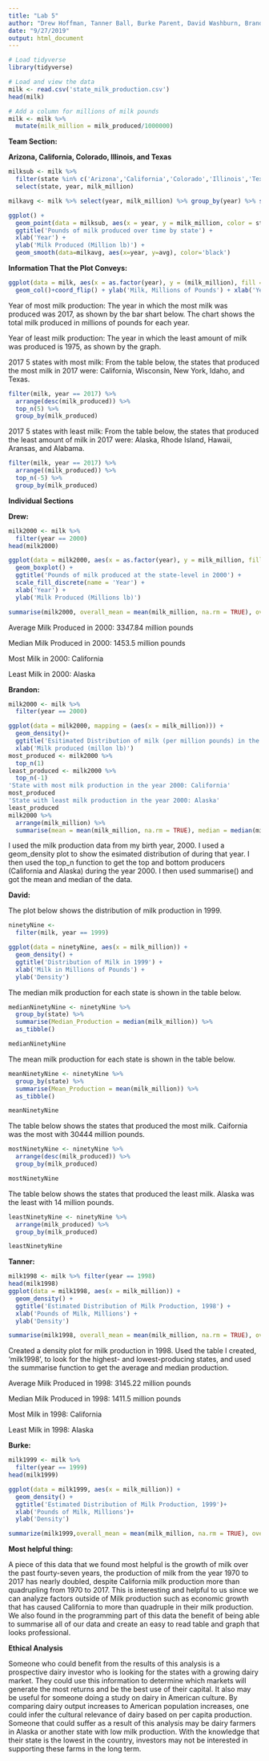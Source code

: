 ---
title: "Lab 5"
author: "Drew Hoffman, Tanner Ball, Burke Parent, David Washburn, Brandon Nelsen"
date: "9/27/2019"
output: html_document
---

```{r inlcude = FALSE}
# Load tidyverse
library(tidyverse)

# Load and view the data
milk <- read.csv('state_milk_production.csv')
head(milk)

# Add a column for millions of milk pounds
milk <- milk %>%
  mutate(milk_million = milk_produced/1000000)
```

**Team Section:**

**Arizona, California, Colorado, Illinois, and Texas**

```{r, echo=FALSE}
milksub <- milk %>%
  filter(state %in% c('Arizona','California','Colorado','Illinois','Texas')) %>%
  select(state, year, milk_million)

milkavg <- milk %>% select(year, milk_million) %>% group_by(year) %>% summarise(avg = sum(milk_million)/50)

ggplot() +
  geom_point(data = milksub, aes(x = year, y = milk_million, color = state)) + 
  ggtitle('Pounds of milk produced over time by state') +
  xlab('Year') +
  ylab('Milk Produced (Million lb)') +
  geom_smooth(data=milkavg, aes(x=year, y=avg), color='black')
```

**Information That the Plot Conveys:**

```{r, echo = FALSE}
ggplot(data = milk, aes(x = as.factor(year), y = (milk_million), fill = as.factor(year), width = .25)) +
  geom_col()+coord_flip() + ylab('Milk, Millions of Pounds') + xlab('Year') + labs(fill = 'Year by Color')
```


Year of most milk production: The year in which the most milk was produced was 2017, as shown by the bar shart below. The chart shows the total milk produced in millions of pounds for each year.

Year of least milk production: The year in which the least amount of milk was produced is 1975, as shown by the graph.

2017 5 states with most milk: From the table below, the states that produced the most milk in 2017 were: California, Wisconsin, New York, Idaho, and Texas.
```{r}
filter(milk, year == 2017) %>%
  arrange(desc(milk_produced)) %>%
  top_n(5) %>%
  group_by(milk_produced)
```


2017 5 states with least milk: From the table below, the states that produced the least amount of milk in 2017 were: Alaska, Rhode Island, Hawaii, Aransas, and Alabama.
```{r}
filter(milk, year == 2017) %>%
  arrange((milk_produced)) %>%
  top_n(-5) %>%
  group_by(milk_produced)
```

**Individual Sections**

**Drew:**

```{r, echo=FALSE}
milk2000 <- milk %>%
  filter(year == 2000)
head(milk2000)

ggplot(data = milk2000, aes(x = as.factor(year), y = milk_million, fill = as.factor(year))) +
  geom_boxplot() +
  ggtitle('Pounds of milk produced at the state-level in 2000') + 
  scale_fill_discrete(name = 'Year') + 
  xlab('Year') +
  ylab('Milk Produced (Millions lb)')

summarise(milk2000, overall_mean = mean(milk_million, na.rm = TRUE), overall_median = median(milk_million, na.rm = TRUE))

```

Average Milk Produced in 2000: 3347.84 million pounds

Median Milk Produced in 2000: 1453.5 million pounds

Most Milk in 2000: California

Least Milk in 2000: Alaska

**Brandon:**

```{r, echo=FALSE}
milk2000 <- milk %>%
  filter(year == 2000)

ggplot(data = milk2000, mapping = (aes(x = milk_million))) +
  geom_density()+
  ggtitle('Esitimated Distribution of milk (per million pounds) in the year 2000')+
  xlab('Milk produced (millon lb)')
most_produced <- milk2000 %>%
  top_n(1)
least_produced <- milk2000 %>%
  top_n(-1)
'State with most milk production in the year 2000: California'
most_produced
'State with least milk production in the year 2000: Alaska'
least_produced
milk2000 %>%
  arrange(milk_million) %>%
  summarise(mean = mean(milk_million, na.rm = TRUE), median = median(milk_million, na.rm = TRUE))
```
I used the milk production data from my birth year, 2000. I used a geom_density plot to show the esimated distribution of during that year. I then used the top_n function to get the top and bottom producers (California and Alaska) during the year 2000. I then used summarise() and got the mean and median of the data.


**David:**

The plot below shows the distribution of milk production in 1999.
```{r}
ninetyNine <-
  filter(milk, year == 1999)

ggplot(data = ninetyNine, aes(x = milk_million)) +
  geom_density() +
  ggtitle('Distribution of Milk in 1999') +
  xlab('Milk in Millions of Pounds') +
  ylab('Density')
```
The median milk production for each state is shown in the table below.
```{r}
medianNinetyNine <- ninetyNine %>%
  group_by(state) %>%
  summarise(Median_Production = median(milk_million)) %>%
  as_tibble()

medianNinetyNine
```
The mean milk production for each state is shown in the table below.
```{r}
meanNinetyNine <- ninetyNine %>%
  group_by(state) %>%
  summarise(Mean_Production = mean(milk_million)) %>%
  as_tibble()

meanNinetyNine
```
The table below shows the states that produced the most milk. Caifornia was the most with 30444 million pounds.
```{r}
mostNinetyNine <- ninetyNine %>%
  arrange(desc(milk_produced)) %>%
  group_by(milk_produced)

mostNinetyNine
```
The table below shows the states that produced the least milk. Alaska was the least with 14 million pounds.
```{r}
leastNinetyNine <- ninetyNine %>%
  arrange(milk_produced) %>%
  group_by(milk_produced)

leastNinetyNine
```


**Tanner:**

```{r, echo=FALSE}
milk1998 <- milk %>% filter(year == 1998)
head(milk1998)
ggplot(data = milk1998, aes(x = milk_million)) +
  geom_density() +
  ggtitle('Estimated Distribution of Milk Production, 1998') +
  xlab('Pounds of Milk, Millions') +
  ylab('Density')

summarise(milk1998, overall_mean = mean(milk_million, na.rm = TRUE), overall_median = median(milk_million, na.rm = TRUE))
```

Created a density plot for milk production in 1998. Used the table I created, 'milk1998', to look for the highest- and lowest-producing states, and used the summarise function to get the average and median production.

Average Milk Produced in 1998: 3145.22 million pounds

Median Milk Produced in 1998: 1411.5 million pounds

Most Milk in 1998: California

Least Milk in 1998: Alaska

**Burke:**

```{r, echo=FALSE}
milk1999 <- milk %>%
  filter(year == 1999)
head(milk1999)

ggplot(data = milk1999, aes(x = milk_million)) +
  geom_density() + 
  ggtitle('Estimated Distribution of Milk Production, 1999')+
  xlab('Pounds of Milk, Millions')+
  ylab('Density')

summarize(milk1999,overall_mean = mean(milk_million, na.rm = TRUE), overall_median = median(milk_million, na.rm = TRUE))
```

**Most helpful thing:**

A piece of this data that we found most helpful is the growth of milk over the past fourty-seven years, the production of milk from the year 1970 to 2017 has nearly doubled, despite California milk production more than quadrupling from 1970 to 2017. This is interesting and helpful to us since we can analyze factors outside of Milk production such as economic growth that has caused California to more than quadruple in their milk production. We also found in the programming part of this data the benefit of being able to summarise all of our data and create an easy to read table and graph that looks professional.

**Ethical Analysis**

Someone who could benefit from the results of this analysis is a prospective dairy investor who is looking for the states with a growing dairy market. They could use this information to determine which markets will generate the most returns and be the best use of their capital. It also may be useful for someone doing a study on dairy in American culture. By comparing dairy output increases to American population increases, one could infer the cultural relevance of dairy based on per capita production.  Someone that could suffer as a result of this analysis may be dairy farmers in Alaska or another state with low milk production. With the knowledge that their state is the lowest in the country, investors may not be interested in supporting these farms in the long term. 
